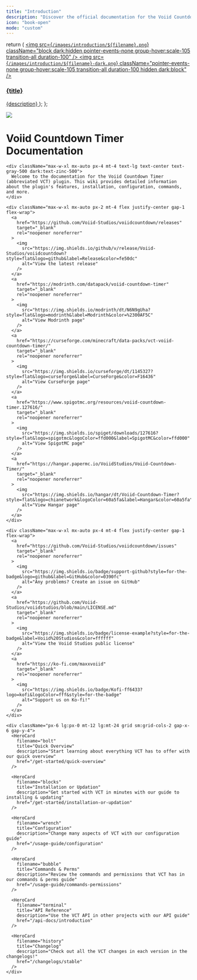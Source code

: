 ```yaml
---
title: "Introduction"
description: "Discover the official documentation for the Voiid Countdown Timer plugin!"
icon: "book-open"
mode: "custom"
---
```


  return (
    <a className="group cursor-pointer pb-8" href={href}>
      <img
        src={`/images/introduction/${filename}.png`}
        className="block dark:hidden pointer-events-none group-hover:scale-105 transition-all duration-100"
      />
      <img
        src={`/images/introduction/${filename}-dark.png`}
        className="pointer-events-none group-hover:scale-105 transition-all duration-100 hidden dark:block"
      />
      <h3 className="mt-5 text-gray-900 dark:text-zinc-50 font-medium">
        {title}
      </h3>
      <span className="mt-1.5">{description}</span>
    </a>
  );
};

<div className="relative">
  <div className="absolute top-0 lg:-top-16 left-0 right-0 pointer-events-none -z-10">
    <img
      src="/images/introduction/background.png"
      className="block"
    />
  </div>

  <div className="px-4 py-16 lg:py-48 lg:pb-24 max-w-3xl mx-auto">
    <h1 className="block text-4xl font-medium text-center text-gray-900 dark:text-zinc-50 tracking-tight">
      Voiid Countdown Timer Documentation
    </h1>

    <div className="max-w-xl mx-auto px-4 mt-4 text-lg text-center text-gray-500 dark:text-zinc-500">
      Welcome to the documentation for the Voiid Countdown Timer (abbreviated VCT) plugin. This wiki provides detailed information about the plugin's features, installation, configuration, commands, and more.
    </div>

    <div className="max-w-xl mx-auto px-2 mt-4 flex justify-center gap-1 flex-wrap">
      <a
        href="https://github.com/Voiid-Studios/voiidcountdown/releases"
        target="_blank"
        rel="noopener noreferrer"
      >
        <img
          src="https://img.shields.io/github/v/release/Voiid-Studios/voiidcountdown?style=flat&logo=github&label=Release&color=fe50dc"
          alt="View the latest release"
        />
      </a>
      <a
        href="https://modrinth.com/datapack/voiid-countdown-timer"
        target="_blank"
        rel="noopener noreferrer"
      >
        <img
          src="https://img.shields.io/modrinth/dt/N6N9gUha?style=flat&logo=modrinth&label=Modrinth&color=%2300AF5C"
          alt="View Modrinth page"
        />
      </a>
      <a
        href="https://curseforge.com/minecraft/data-packs/vct-voiid-countdown-timer/"
        target="_blank"
        rel="noopener noreferrer"
      >
        <img
          src="https://img.shields.io/curseforge/dt/1145327?style=flat&logo=curseforge&label=CurseForge&color=F16436"
          alt="View CurseForge page"
        />
      </a>
      <a
        href="https://www.spigotmc.org/resources/voiid-countdown-timer.127616/"
        target="_blank"
        rel="noopener noreferrer"
      >
        <img
          src="https://img.shields.io/spiget/downloads/127616?style=flat&logo=spigotmc&logoColor=ffd000&label=SpigotMC&color=ffd000"
          alt="View SpigotMC page"
        />
      </a>
      <a
        href="https://hangar.papermc.io/VoiidStudios/Voiid-Countdown-Timer/"
        target="_blank"
        rel="noopener noreferrer"
      >
        <img
          src="https://img.shields.io/hangar/dt/Voiid-Countdown-Timer?style=flat&logo=chianetwork&logoColor=60a5fa&label=Hangar&color=60a5fa"
          alt="View Hangar page"
        />
      </a>
    </div>

    <div className="max-w-xl mx-auto px-4 mt-4 flex justify-center gap-1 flex-wrap">
      <a
        href="https://github.com/Voiid-Studios/voiidcountdown/issues"
        target="_blank"
        rel="noopener noreferrer"
      >
        <img
          src="https://img.shields.io/badge/support-github?style=for-the-badge&logo=github&label=GitHub&color=0390fc"
          alt="Any problems? Create an issue on GitHub"
        />
      </a>
      <a
        href="https://github.com/Voiid-Studios/voiidstudios/blob/main/LICENSE.md"
        target="_blank"
        rel="noopener noreferrer"
      >
        <img
          src="https://img.shields.io/badge/license-example?style=for-the-badge&label=Voiid%20Studios&color=ffffff"
          alt="View the Voiid Studios public license"
        />
      </a>
      <a
        href="https://ko-fi.com/maxxvoiid"
        target="_blank"
        rel="noopener noreferrer"
      >
        <img
          src="https://img.shields.io/badge/Kofi-ff6433?logo=kofi&logoColor=fff&style=for-the-badge"
          alt="Support us on Ko-fi!"
        />
      </a>
    </div>

    <div className="px-6 lg:px-0 mt-12 lg:mt-24 grid sm:grid-cols-2 gap-x-6 gap-y-4">
      <HeroCard
        filename="bolt"
        title="Quick Overview"
        description="Start learning about everything VCT has to offer with our quick overview"
        href="/get-started/quick-overview"
      />

      <HeroCard
        filename="blocks"
        title="Installation or Updation"
        description="Get started with VCT in minutes with our guide to installing & updating"
        href="/get-started/installation-or-updation"
      />

      <HeroCard
        filename="wrench"
        title="Configuration"
        description="Change many aspects of VCT with our configuration guide"
        href="/usage-guide/configuration"
      />

      <HeroCard
        filename="bubble"
        title="Commands & Perms"
        description="Review the commands and permissions that VCT has in our commands & perms guide"
        href="/usage-guide/commands-permissions"
      />

      <HeroCard
        filename="terminal"
        title="API Reference"
        description="Use the VCT API in other projects with our API guide"
        href="/api-docs/introduction"
      />

      <HeroCard
        filename="history"
        title="Changelog"
        description="Check out all the VCT changes in each version in the changelogs!"
        href="/changelogs/stable"
      />
    </div>
  </div>
</div>